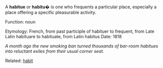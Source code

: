 A '''habitue''' or '''habitu�''' is one who frequents a particular place, especially a place offering a specific pleasurable activity.

Function: noun

Etymology: French, from past participle of habituer to frequent, from Late Latin habituare to habituate, from Latin habitus
Date: 1818

''A month ago the new smoking ban turned thousands of bar-room habitues into reluctant exiles from their usual corner seat.''

Related:  [[habit]]